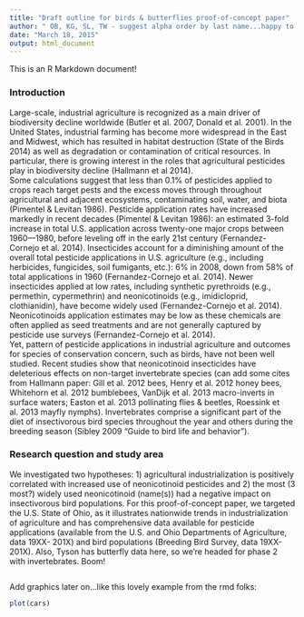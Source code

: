 ```yaml
---
title: "Draft outline for birds & butterflies proof-of-concept paper"
author: " OB, KG, SL, TW - suggest alpha order by last name...happy to update. Could switch for next paper with TW first on a write up w butterfly data"
date: "March 18, 2015"
output: html_document
---
```


This is an R Markdown document! 

### **Introduction**
  Large-scale, industrial agriculture is recognized as a main driver of biodiversity decline worldwide (Butler et al. 2007, Donald et al. 2001). In the United States, industrial farming has become more widespread in the East and Midwest, which has resulted in habitat destruction (State of the Birds 2014) as well as degradation or contamination of critical resources. In particular, there is growing interest in the roles that agricultural pesticides play in biodiversity decline (Hallmann et al 2014).  
  Some calculations suggest that less than 0.1% of pesticides applied to crops reach target pests and the excess moves through throughout agricultural and adjacent ecosystems, contaminating soil, water, and biota (Pimentel & Levitan 1986). Pesticide application rates have increased markedly in recent decades (Pimentel & Levitan 1986): an estimated 3-fold increase in total U.S. application across twenty-one major crops between 1960—1980, before leveling off in the early 21st century (Fernandez-Cornejo et al. 2014). Insecticides account for a diminishing amount of the overall total pesticide applications in U.S. agriculture (e.g., including herbicides, fungicides, soil fumigants, etc.): 6% in 2008, down from 58% of total applications in 1960 (Fernandez-Cornejo et al. 2014). Newer insecticides applied at low rates, including synthetic pyrethroids (e.g., permethin, cypermethrin) and neonicotinoids (e.g., imidicloprid, clothianidin), have become widely used (Fernandez-Cornejo et al. 2014). Neonicotinoids application estimates may be low as these chemicals are often applied as seed treatments and are not generally captured by pesticide use surveys (Fernandez-Cornejo et al. 2014).  
Yet, pattern of pesticide applications in industrial agriculture and outcomes for species of conservation concern, such as birds, have not been well studied. Recent studies show that neonicotinoid insecticides have deleterious effects on non-target invertebrate species (can add some cites from Hallmann paper: Gill et al. 2012 bees, Henry et al. 2012 honey bees, Whitehorn et al. 2012 bumblebees, VanDijk et al. 2013 macro-inverts in surface waters; Easton et al. 2013 pollinating flies & beetles, Roessink et al. 2013 mayfly nymphs). Invertebrates comprise a significant part of the diet of insectivorous bird species throughout the year and others during the breeding season (Sibley 2009 “Guide to bird life and behavior”).   

### **Research question and study area** 
  We investigated two hypotheses: 1)  agricultural industrialization is positively correlated with increased use of neonicotinoid pesticides and 2)  the most (3 most?) widely used neonicotinoid (name(s)) had a negative impact on insectivorous bird populations. For this proof-of-concept paper, we targeted the U.S. State of Ohio, as it illustrates nationwide trends in industrialization of agriculture and has comprehensive data available for pesticide applications (available from the U.S. and Ohio Departments of Agriculture, data 19XX- 201X) and bird populations (Breeding Bird Survey, data 19XX- 201X). Also, Tyson has butterfly data here, so we’re headed for phase 2 with invertebrates. Boom!   




```r

```

Add graphics later on...like this lovely example from the rmd folks:

```r
plot(cars)
```


